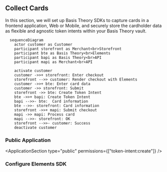 
## Collect Cards

In this section, we will set up Basis Theory SDKs to capture cards in a frontend application, Web or Mobile, and securely store the cardholder data as flexible and agnostic token intents within your Basis Theory vault.

```mermaid
  sequenceDiagram
    actor customer as Customer
    participant storefront as Merchant<br>Storefront
    participant bte as Basis Theory<br>Elements
    participant bapi as Basis Theory<br>API
    participant mapi as Merchant<br>API

    activate customer
    customer ->>+ storefront: Enter checkout
    storefront -->> customer: Render checkout with Elements
    customer ->>+ bte: Enter card data
    customer ->> storefront: Submit
    storefront ->> bte: Create Token Intent
    bte ->>+ bapi: Create Token Intent
    bapi -->>- bte:  Card information
    bte -->>- storefront: Card information
    storefront ->>+ mapi: Submit checkout
    mapi ->> mapi: Process card
    mapi -->>- storefront: OK
    storefront -->>- customer: Success
    deactivate customer
```
### Public Application

<ApplicationSection type="public" permissions={["token-intent:create"]} />

### Configure Elements SDK

<ConfigureElementsSection />

<AddElementsSection/>

<TokenizationSection />

<AuthenticateCardSection />
